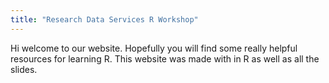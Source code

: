 ```yaml
---
title: "Research Data Services R Workshop"
---
```


Hi welcome to our website. Hopefully you will find some really helpful resources for learning R. This website was made with in R as well as all the slides.
